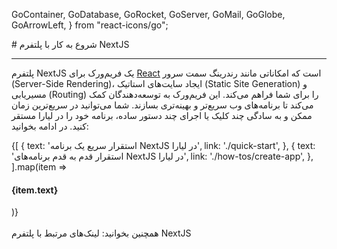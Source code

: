 
  GoContainer,
  GoDatabase,
  GoRocket,
  GoServer,
  GoMail,
  GoGlobe,
  GoArrowLeft,
} from "react-icons/go";


<Layout>
<Head>
<title>مستندات شروع به کار با NextJS - لیارا</title>
<meta property="og:title" content="مستندات خدمات رایانش ابری لیارا" />
<meta property="og:description" content="مستندات مربوط به شروع کار با پلتفرم NextJS در لیارا"  />
</Head>
# شروع به کار با پلتفرم NextJS
<hr className="mb-2" />

پلتفرم NextJS یک فریم‌ورک برای <a href="/paas/react/getting-started" className="text-[#2196f3] ">React</a> است که امکاناتی مانند رندرینگ سمت سرور (Server-Side Rendering)، ایجاد سایت‌های استاتیک (Static Site Generation) و مسیریابی (Routing) را برای شما فراهم می‌کند. این فریم‌ورک به توسعه‌دهندگان کمک می‌کند تا برنامه‌های وب سریع‌تر و بهینه‌تری بسازند. 
 شما می‌توانید در سریع‌ترین زمان ممکن و به سادگی چند کلیک یا اجرای چند دستور ساده، برنامه خود را در لیارا مستقر کنید. در ادامه بخوانید:
<br />

<div className="grid md:grid-cols-2 gap-4">
            {[
    {
      text: 'استقرار سریع یک برنامه NextJS در لیارا',
      link: './quick-start',
    },
    {
      text: 'استقرار قدم به قدم برنامه‌های NextJS در لیارا',
      link: './how-tos/create-app',
    },
  ].map(item =>
              <Link href={item.link}>
                <Card className="flex cursor-pointer w-full items-center justify-between">
                  <div className="flex items-center gap-3">
                    <h4>
                      {item.text}
                    </h4>
                  </div>
                  <GoArrowLeft className="ml-1" />
                </Card>
              </Link>
            )}
          </div>

<br />
<Alert variant="success">
همچنین بخوانید:
<Link href='./related-links' className="text-[#2196f3] ">
 لینک‌های مرتبط با پلتفرم NextJS
</Link>
</Alert>
<br />

</Layout>